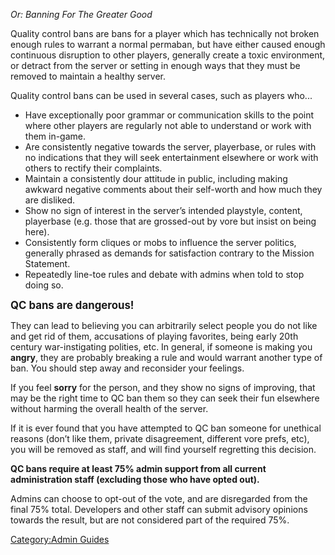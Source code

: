 ''Or: Banning For The Greater Good''

Quality control bans are bans for a player which has technically not broken enough rules to warrant a normal permaban, but have either caused enough continuous disruption to other players, generally create a toxic environment, or detract from the server or setting in enough ways that they must be removed to maintain a healthy server.

Quality control bans can be used in several cases, such as players who...
* Have exceptionally poor grammar or communication skills to the point where other players are regularly not able to understand or work with them in-game.
* Are consistently negative towards the server, playerbase, or rules with no indications that they will seek entertainment elsewhere or work with others to rectify their complaints.
* Maintain a consistently dour attitude in public, including making awkward negative comments about their self-worth and how much they are disliked.
* Show no sign of interest in the server’s intended playstyle, content, playerbase (e.g. those that are grossed-out by vore but insist on being here).
* Consistently form cliques or mobs to influence the server politics, generally phrased as demands for satisfaction contrary to the Mission Statement.
* Repeatedly line-toe rules and debate with admins when told to stop doing so.
<big>'''QC bans are dangerous!'''</big>

They can lead to believing you can arbitrarily select people you do not like and get rid of them, accusations of playing favorites, being early 20th century war-instigating polities, etc. In general, if someone is making you '''angry''', they are probably breaking a rule and would warrant another type of ban. You should step away and reconsider your feelings.

If you feel '''sorry''' for the person, and they show no signs of improving, that may be the right time to QC ban them so they can seek their fun elsewhere without harming the overall health of the server.

If it is ever found that you have attempted to QC ban someone for unethical reasons (don’t like them, private disagreement, different vore prefs, etc), you will be removed as staff, and will find yourself regretting this decision.

'''QC bans require at least 75% admin support from all current administration staff (excluding those who have opted out).'''

Admins can choose to opt-out of the vote, and are disregarded from the final 75% total. Developers and other staff can submit advisory opinions towards the result, but are not considered part of the required 75%.
[[Category:Admin Guides]]